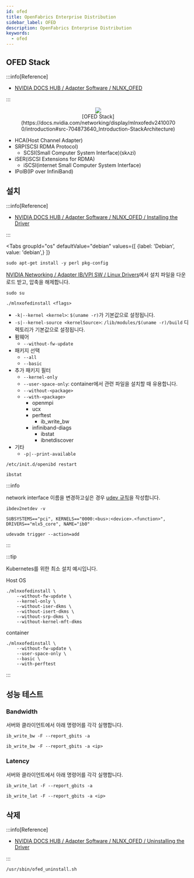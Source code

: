 ```yaml
---
id: ofed
title: OpenFabrics Enterprise Distribution
sidebar_label: OFED
description: OpenFabrics Enterprise Distribution
keywords:
  - ofed
---
```



## OFED Stack

:::info[Reference]

- [NVIDIA DOCS HUB / Adapter Software / NLNX_OFED](https://docs.nvidia.com/networking/software/adapter-software/index.html)

:::

<figure>
	<center>
		<img src={useBaseUrl("img/mlops/device/infiniband/ofed-stack.png")} />
		<br />
		<figcaption>
			[OFED
			Stack](https://docs.nvidia.com/networking/display/mlnxofedv24100700/introduction#src-704873640_Introduction-StackArchitecture)
		</figcaption>
	</center>
</figure>

- HCA(Host Channel Adapter)
- SRP(SCSI RDMA Protocol)
  - SCSI(Small Computer System Interface)(skʌzi)
- iSER(iSCSI Extensions for RDMA)
  - iSCSI(internet Small Computer System Interface)
- IPoIB(IP over InfiniBand)

## 설치

:::info[Reference]

- [NVIDIA DOCS HUB / Adapter Software / NLNX_OFED / Installing the Driver](https://docs.nvidia.com/networking/display/mlnxofedv24100700/installing+the+driver)

:::

<Tabs
    groupId="os"
    defaultValue="debian"
    values={[
        {label: 'Debian', value: 'debian',}
    ]}
>

<TabItem value="debian">

```shell
sudo apt-get install -y perl pkg-config
```

</TabItem>

</Tabs>

[NVIDIA Networking / Adapter IB/VPI SW / Linux Drivers](https://network.nvidia.com/products/infiniband-drivers/linux/mlnx_ofed/)에서 설치 파일을 다운로드 받고, 압축을 해제합니다.

```shell
sudo su
```

```shell
./mlnxofedinstall <flags>
```

- `-k|--kernel <kernel>`: `$(uname -r)`가 기본값으로 설정됩니다.
- `-s|--kernel-source <kernelSource>`: `/lib/modules/$(uname -r)/build` 디렉토리가 기본값으로 설정됩니다.
- 펌웨어
  - `--without-fw-update`
- 패키지 선택
  - `--all`
  - `--basic`
- 추가 패키지 필터
  - `--kernel-only`
  - `--user-space-only`: container에서 관련 파일을 설치할 때 유용합니다.
  - `--without-<package>`
  - `--with-<package>`
    - openmpi
    - ucx
    - perftest
      - ib_write_bw
    - infiniband-diags
      - ibstat
      - ibnetdiscover
- 기타
  - `-p|--print-available`

```shell
/etc/init.d/openibd restart
```

```shell
ibstat
```

:::info

network interface 이름을 변경하고싶은 경우 [udev 규칙](/docs/linux/kernel/udev)을 작성합니다.

```shell
ibdev2netdev -v
```

```shell title="/etc/udev/rules.d/10-ib0.rules"
SUBSYSTEMS=="pci", KERNELS=="0000:<bus>:<device>.<function>", DRIVERS=="mlx5_core", NAME="ib0"
```

```shell
udevadm trigger --action=add
```

:::

:::tip

Kubernetes를 위한 최소 설치 예시입니다.

Host OS

```shell
./mlnxofedinstall \
    --without-fw-update \
    --kernel-only \
    --without-iser-dkms \
    --without-isert-dkms \
    --without-srp-dkms \
    --without-kernel-mft-dkms
```

container

```shell
./mlnxofedinstall \
    --without-fw-update \
    --user-space-only \
    --basic \
    --with-perftest
```

:::

## 성능 테스트

### Bandwidth

서버와 클라이언트에서 아래 명령어를 각각 실행합니다.

```shell
ib_write_bw -F --report_gbits -a
```

```shell
ib_write_bw -F --report_gbits -a <ip>
```

### Latency

서버와 클라이언트에서 아래 명령어를 각각 실행합니다.

```shell
ib_write_lat -F --report_gbits -a
```

```shell
ib_write_lat -F --report_gbits -a <ip>
```

## 삭제

:::info[Reference]

- [NVIDIA DOCS HUB / Adapter Software / NLNX_OFED / Uninstalling the Driver](https://docs.nvidia.com/networking/display/mlnxofedv24100700/uninstalling+the+driver)

:::

```shell
/usr/sbin/ofed_uninstall.sh
```
